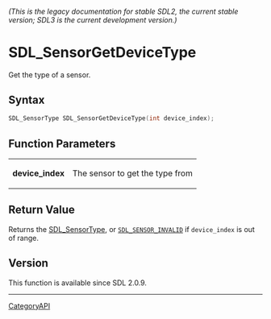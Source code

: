 ====== (This is the legacy documentation for stable SDL2, the current stable version; SDL3 is the current development version.) ======
= SDL_SensorGetDeviceType =

Get the type of a sensor.

== Syntax ==

<syntaxhighlight lang='c'>
SDL_SensorType SDL_SensorGetDeviceType(int device_index);
</syntaxhighlight>

== Function Parameters ==

{|
|'''device_index'''
|The sensor to get the type from
|}

== Return Value ==

Returns the [[SDL_SensorType]], or <code>[[SDL_SENSOR_INVALID]]</code> if
<code>device_index</code> is out of range.

== Version ==

This function is available since SDL 2.0.9.

----
[[CategoryAPI]]


